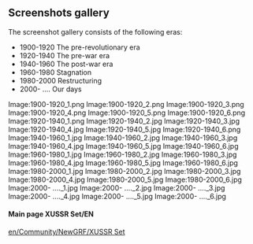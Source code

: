 == Screenshots gallery ==
The screenshot gallery consists of the following eras:
* 1900-1920 The pre-revolutionary era
* 1920-1940 The pre-war era
* 1940-1960 The post-war era
* 1960-1980 Stagnation
* 1980-2000 Restructuring
* 2000- ....      Our days

<gallery mode="packed">
Image:1900-1920_1.png
Image:1900-1920_2.png
Image:1900-1920_3.png
Image:1900-1920_4.png
Image:1900-1920_5.png
Image:1900-1920_6.png
Image:1920-1940_1.png
Image:1920-1940_2.jpg
Image:1920-1940_3.jpg
Image:1920-1940_4.jpg
Image:1920-1940_5.jpg
Image:1920-1940_6.png
Image:1940-1960_1.jpg
Image:1940-1960_2.jpg
Image:1940-1960_3.jpg
Image:1940-1960_4.jpg
Image:1940-1960_5.jpg
Image:1940-1960_6.jpg
Image:1960-1980_1.jpg
Image:1960-1980_2.jpg
Image:1960-1980_3.jpg
Image:1960-1980_4.jpg
Image:1960-1980_5.jpg
Image:1960-1980_6.jpg
Image:1980-2000_1.jpg
Image:1980-2000_2.jpg
Image:1980-2000_3.jpg
Image:1980-2000_4.jpg
Image:1980-2000_5.jpg
Image:1980-2000_6.jpg
Image:2000- ...._1.jpg
Image:2000- ...._2.jpg
Image:2000- ...._3.jpg
Image:2000- ...._4.jpg
Image:2000- ...._5.jpg
Image:2000- ...._6.jpg
</gallery>

====Main page XUSSR Set/EN====
[[en/Community/NewGRF/XUSSR Set]]